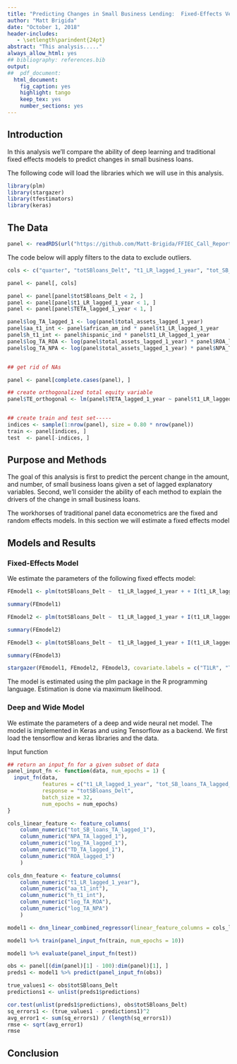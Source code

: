 ```yaml
---
title: "Predicting Changes in Small Business Lending:  Fixed-Effects Versus Machine Learning"
author: "Matt Brigida"
date: "October 1, 2018"
header-includes:
   - \setlength\parindent{24pt}
abstract: "This analysis....."
always_allow_html: yes
## bibliography: references.bib 
output:
##  pdf_document:
  html_document:
    fig_caption: yes
    highlight: tango
    keep_tex: yes
    number_sections: yes
---
```


## Introduction

In this analysis we'll compare the ability of deep learning and traditional fixed effects models to predict changes in small business loans.

The following code will load the libraries which we will use in this analysis.

```r
library(plm)
library(stargazer)
library(tfestimators)
library(keras)
```

## The Data

```r
panel <- readRDS(url("https://github.com/Matt-Brigida/FFIEC_Call_Reports/blob/master/querying_data_and_analysis/analyses/panel_data_analysis/full_panel/1_panel_with_full_quarter_date/1_one_panel_all_models/full_panel.rds?raw=true"))
```

The code below will apply filters to the data to exclude outliers.  

```r
cols <- c("quarter", "totSBloans_Delt", "t1_LR_lagged_1_year", "tot_SB_loans_TA_lagged_1", "ROA_lagged_1", "NPA_TA_lagged_1", "total_assets_lagged_1_year", "TD_TA_lagged_1", "african_am_ind", "hispanic_ind", "de_novo", "TETA_lagged_1_year", "post_crisis_ind", "fin_crisis_ind")

panel <- panel[, cols]

panel <- panel[panel$totSBloans_Delt < 2, ]
panel <- panel[panel$t1_LR_lagged_1_year < 1, ]
panel <- panel[panel$TETA_lagged_1_year < 1, ]

panel$log_TA_lagged_1 <- log(panel$total_assets_lagged_1_year)
panel$aa_t1_int <- panel$african_am_ind * panel$t1_LR_lagged_1_year
panel$h_t1_int <- panel$hispanic_ind * panel$t1_LR_lagged_1_year
panel$log_TA_ROA <- log(panel$total_assets_lagged_1_year) * panel$ROA_lagged_1
panel$log_TA_NPA <- log(panel$total_assets_lagged_1_year) * panel$NPA_TA_lagged_1


## get rid of NAs

panel <- panel[complete.cases(panel), ]

## create orthogonalized total equity variable
panel$TE_orthogonal <- lm(panel$TETA_lagged_1_year ~ panel$t1_LR_lagged_1_year)$resid



```

<!-- add summary statistics tables -->

```r
## create train and test set-----
indices <- sample(1:nrow(panel), size = 0.80 * nrow(panel))
train <- panel[indices, ]
test  <- panel[-indices, ]

```

## Purpose and Methods

The goal of this analysis is first to predict the percent change in the amount, and number, of small business loans given a set of lagged explanatory variables.  Second, we'll consider the ability of each method to explain the drivers of the change in small business loans.

The workhorses of traditional panel data econometrics are the fixed and random effects models. In this section we will estimate a fixed effects model

## Models and Results

### Fixed-Effects Model

We estimate the parameters of the following fixed effects model:

```r
FEmodel1 <- plm(totSBloans_Delt ~  t1_LR_lagged_1_year + + I(t1_LR_lagged_1_year * african_am_ind) + I(t1_LR_lagged_1_year * hispanic_ind) + TETA_lagged_1_year + tot_SB_loans_TA_lagged_1 + ROA_lagged_1 + NPA_TA_lagged_1 + I(log(train$total_assets_lagged_1_year)) + TD_TA_lagged_1 + post_crisis_ind + fin_crisis_ind + de_novo, data = train, model = "within", effect = "individual")

summary(FEmodel1)

FEmodel2 <- plm(totSBloans_Delt ~  t1_LR_lagged_1_year + I(t1_LR_lagged_1_year * african_am_ind) + I(t1_LR_lagged_1_year * hispanic_ind) + TETA_lagged_1_year + tot_SB_loans_TA_lagged_1 + ROA_lagged_1 + NPA_TA_lagged_1 + I(log(train$total_assets_lagged_1_year))  + TD_TA_lagged_1 + post_crisis_ind + fin_crisis_ind + de_novo + I(log(train$total_assets_lagged_1_year) * ROA_lagged_1), data = train, model = "within", effect = "individual")

summary(FEmodel2)

FEmodel3 <- plm(totSBloans_Delt ~  t1_LR_lagged_1_year + I(t1_LR_lagged_1_year * african_am_ind) + I(t1_LR_lagged_1_year * hispanic_ind) + TETA_lagged_1_year + tot_SB_loans_TA_lagged_1 + ROA_lagged_1 + NPA_TA_lagged_1 + I(log(train$total_assets_lagged_1_year)) + TD_TA_lagged_1 + post_crisis_ind + fin_crisis_ind + de_novo + I(log(train$total_assets_lagged_1_year) * ROA_lagged_1) + I(log(train$total_assets_lagged_1_year) * NPA_TA_lagged_1), data = train, model = "within", effect = "individual")

summary(FEmodel3)
```

```r
stargazer(FEmodel1, FEmodel2, FEmodel3, covariate.labels = c("T1LR", "T1LR * AA", "T1LR * His", "TE", "Small Business Loans", "ROA", "NPA", "ln(TA)", "Deposits", "Post Crisis", "Fin Crisis", "De Novo", "ln(TA) * ROA", "ln(TA) * NPA"), dep.var.labels = "% Change in Amt. SB Loans", digits = 3, no.space=TRUE, header=FALSE, type='latex', omit.stat=c("LL"), title = "All Banks: Determinants of the % Change in the Amount of Small-Business Loans", intercept.bottom = TRUE, notes = "Results are from fixed-effects models with bank fixed effects, for the years 2001 through 2017.  Data are quarterly.  The dependent variable is percent change in the amount of small-business loans.  Small-Business loans are defined as the sum of commercial, industrial, and commercial real-estate loans.  All variables are lagged one year relative to the dependent variable.")

```

The model is estimated using the plm package in the R programming language.  Estimation is done via maximum likelihood.

### Deep and Wide Model

We estimate the parameters of a deep and wide neural net model.  The model is implemented in Keras and using Tensorflow as a backend.
We first load the tensorflow and keras libraries and the data.


Input function

```r
## return an input_fn for a given subset of data
panel_input_fn <- function(data, num_epochs = 1) {
  input_fn(data,
           features = c("t1_LR_lagged_1_year", "tot_SB_loans_TA_lagged_1", "ROA_lagged_1", "NPA_TA_lagged_1", "TD_TA_lagged_1", "log_TA_lagged_1", "aa_t1_int", "h_t1_int", "log_TA_ROA", "log_TA_NPA"),
           response = "totSBloans_Delt",
           batch_size = 32,
           num_epochs = num_epochs)
}
```

```r
cols_linear_feature <- feature_columns(
    column_numeric("tot_SB_loans_TA_lagged_1"),
    column_numeric("NPA_TA_lagged_1"),
    column_numeric("log_TA_lagged_1"),
    column_numeric("TD_TA_lagged_1"),
    column_numeric("ROA_lagged_1")
    )

cols_dnn_feature <- feature_columns(
    column_numeric("t1_LR_lagged_1_year"),
    column_numeric("aa_t1_int"),
    column_numeric("h_t1_int"),
    column_numeric("log_TA_ROA"),
    column_numeric("log_TA_NPA")
    )
```

```r
model1 <- dnn_linear_combined_regressor(linear_feature_columns = cols_linear_feature, dnn_feature_columns = cols_dnn_feature, dnn_hidden_units = c(100, 50))
```

```r
model1 %>% train(panel_input_fn(train, num_epochs = 10))
```

```r
model1 %>% evaluate(panel_input_fn(test))
```


```r
obs <- panel[(dim(panel)[1] - 100):dim(panel)[1], ]
preds1 <- model1 %>% predict(panel_input_fn(obs))

true_values1 <- obs$totSBloans_Delt
predictions1 <- unlist(preds1$predictions)
```

```r
cor.test(unlist(preds1$predictions), obs$totSBloans_Delt)
sq_errors1 <- (true_values1 - predictions1)^2
avg_error1 <- sum(sq_errors1) / (length(sq_errors1))
rmse <- sqrt(avg_error1)
rmse
```

## Conclusion
